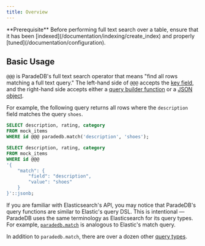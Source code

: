 ```yaml
---
title: Overview
---
```


<Note>
  **Prerequisite** Before performing full text search over a table, ensure that
  it has been [indexed](/documentation/indexing/create_index) and properly
  [tuned](/documentation/configuration).
</Note>

## Basic Usage

`@@@` is ParadeDB's full text search operator that means "find all rows matching a full text query." The left-hand side of `@@@` accepts the [key field](/documentation/indexing/create_index#choosing-a-key-field), and the right-hand side accepts
either a [query builder function](/documentation/advanced/overview#query-builder-functions) or a [JSON object](documentation/advanced/overview#basic-usage).

For example, the following query returns all rows where the `description` field matches the query `shoes`.

<CodeGroup>

```sql Function Syntax
SELECT description, rating, category
FROM mock_items
WHERE id @@@ paradedb.match('description', 'shoes');
```

```sql JSON Syntax
SELECT description, rating, category
FROM mock_items
WHERE id @@@
'{
    "match": {
        "field": "description",
        "value": "shoes"
    }
}'::jsonb;
```

</CodeGroup>

If you are familiar with Elasticsearch's API, you may notice that ParadeDB's query functions are similar to
Elastic's query DSL. This is intentional — ParadeDB uses the same terminology as Elasticsearch for its query types.
For example, [`paradedb.match`]() is analogous to Elastic's match query.

In addition to `paradedb.match`, there are over a dozen other [query types](/documentation/advanced).
